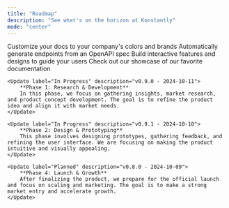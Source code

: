 ```yaml
---
title: "Roadmap"
description: "See what's on the horizon at Konstantly"
mode: "center"
---
```


<CardGroup cols={1}>
    <Update label="Shipped" description="v1.0.0 - 2024-10-12">
        <CardGroup cols={2}>
            <Card title="Customize Style" icon="palette" href="https://mintlify.com/docs/settings/global">
                Customize your docs to your company's colors and brands
            </Card>
            <Card title="Reference APIs" icon="code" href="https://mintlify.com/docs/api-playground/openapi">
                Automatically generate endpoints from an OpenAPI spec
            </Card>
            <Card title="Add Components" icon="screwdriver-wrench" href="https://mintlify.com/docs/content/components/accordions">
                Build interactive features and designs to guide your users
            </Card>
            <Card title="Get Inspiration" icon="stars" href="https://mintlify.com/customers">
                Check out our showcase of our favorite documentation
            </Card>
        </CardGroup>
    </Update>

    <Update label="In Progress" description="v0.9.0 - 2024-10-11">
        **Phase 1: Research & Development**
        In this phase, we focus on gathering insights, market research, and product concept development. The goal is to refine the product idea and align it with market needs.
    </Update>

    <Update label="In Progress" description="v0.9.1 - 2024-10-10">
        **Phase 2: Design & Prototyping**
        This phase involves designing prototypes, gathering feedback, and refining the user interface. We are focusing on making the product intuitive and visually appealing.
    </Update>

    <Update label="Planned" description="v0.8.0 - 2024-10-09">
        **Phase 4: Launch & Growth**
        After finalizing the product, we prepare for the official launch and focus on scaling and marketing. The goal is to make a strong market entry and accelerate growth.
    </Update>
</CardGroup>
